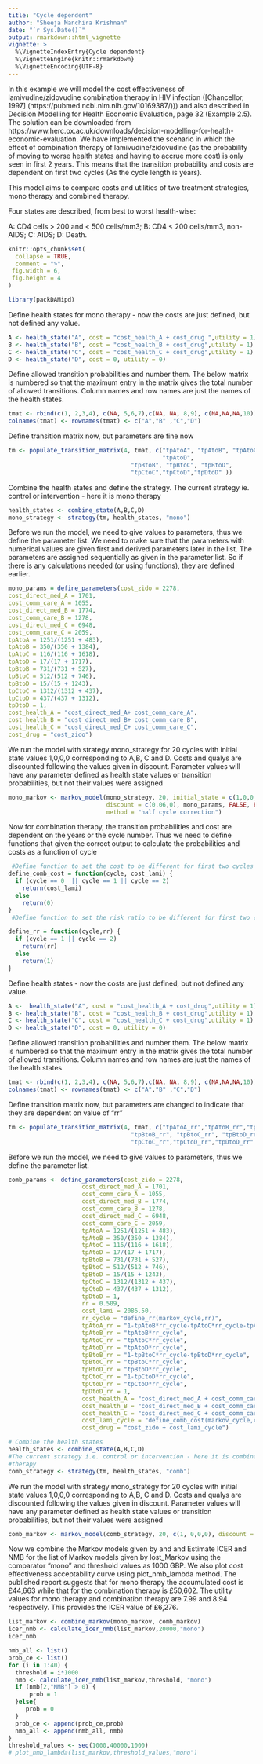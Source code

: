 ```yaml
---
title: "Cycle dependent"
author: "Sheeja Manchira Krishnan"
date: "`r Sys.Date()`"
output: rmarkdown::html_vignette
vignette: >
  %\VignetteIndexEntry{Cycle dependent}
  %\VignetteEngine{knitr::rmarkdown}
  %\VignetteEncoding{UTF-8}
---
```


In this example we will model the cost effectiveness of lamivudine/zidovudine
combination therapy in HIV infection ([Chancellor, 1997] (https://pubmed.ncbi.nlm.nih.gov/10169387/))) and also described in Decision 
Modelling for Health Economic Evaluation, page 32 (Example 2.5). The solution 
can be downloaded from https://www.herc.ox.ac.uk/downloads/decision-modelling-for-health-economic-evaluation. We have implemented the scenario in which the effect of combination therapy of lamivudine/zidovudine (as the probability of moving to worse health states and 
having to accrue more cost) is only seen in first 2 years. This means that the transition probability and costs are dependent on first two cycles (As the 
cycle length is years).

This model aims to compare costs and utilities of two treatment
strategies, mono therapy and combined therapy.

Four states are described, from best to worst health-wise:

A: CD4 cells > 200 and < 500 cells/mm3;
B: CD4 < 200 cells/mm3, non-AIDS;
C: AIDS;
D: Death.
```r
knitr::opts_chunk$set(
  collapse = TRUE,
  comment = ">",
 fig.width = 6, 
 fig.height = 4
)
```

```r
library(packDAMipd)
```

 Define health states for mono therapy - now the costs are just defined, but 
 not defined any value.

```r
A <- health_state("A", cost = "cost_health_A + cost_drug ",utility = 1)
B <- health_state("B", cost = "cost_health_B + cost_drug",utility = 1)
C <- health_state("C", cost = "cost_health_C + cost_drug",utility = 1)
D <- health_state("D", cost = 0, utility = 0)
```

 Define allowed transition probabilities and number them. The below matrix is 
 numbered so that the maximum entry in the matrix gives the total number of 
 allowed transitions. Column names and row names are just the names of the 
 health states.

```r
tmat <- rbind(c(1, 2,3,4), c(NA, 5,6,7),c(NA, NA, 8,9), c(NA,NA,NA,10))
colnames(tmat) <- rownames(tmat) <- c("A","B" ,"C","D")

```

 Define transition matrix now, but parameters are fine now
```r
tm <- populate_transition_matrix(4, tmat, c("tpAtoA", "tpAtoB", "tpAtoC",
                                            "tpAtoD",
                                   "tpBtoB", "tpBtoC", "tpBtoD",
                                   "tpCtoC","tpCtoD","tpDtoD" ))
```
 Combine the health states and define the strategy. The current strategy ie. 
 control or intervention - here it is mono therapy

```r
health_states <- combine_state(A,B,C,D)
mono_strategy <- strategy(tm, health_states, "mono")
```
Before we run the model, we need to give values to parameters, thus we define 
the parameter list. We need to make sure that the parameters with numerical 
values are given first and derived parameters later in the list. The parameters 
are assigned sequentially as given in the parameter list. So if there is any calculations needed (or using functions), they are defined earlier.

```r
mono_params = define_parameters(cost_zido = 2278,
cost_direct_med_A = 1701,
cost_comm_care_A = 1055,
cost_direct_med_B = 1774,
cost_comm_care_B = 1278,
cost_direct_med_C = 6948,
cost_comm_care_C = 2059,
tpAtoA = 1251/(1251 + 483),
tpAtoB = 350/(350 + 1384),
tpAtoC = 116/(116 + 1618),
tpAtoD = 17/(17 + 1717),
tpBtoB = 731/(731 + 527),
tpBtoC = 512/(512 + 746),
tpBtoD = 15/(15 + 1243),
tpCtoC = 1312/(1312 + 437),
tpCtoD = 437/(437 + 1312),
tpDtoD = 1,
cost_health_A = "cost_direct_med_A+ cost_comm_care_A",
cost_health_B = "cost_direct_med_B+ cost_comm_care_B",
cost_health_C = "cost_direct_med_C+ cost_comm_care_C",
cost_drug = "cost_zido")
```


We run the model with strategy mono_strategy for 20 cycles with initial state
values 1,0,0,0 corresponding to A,B, C and D. Costs and qualys are discounted following the values given in discount. Parameter values will have any parameter defined as health state values or transition probabilities, but not their
values were assigned
```r
mono_markov <- markov_model(mono_strategy, 20, initial_state = c(1,0,0,0), 
                            discount = c(0.06,0), mono_params, FALSE, FALSE, 
                            method = "half cycle correction")
```

Now for combination therapy, the transition probabilities and cost are 
dependent on the years or the cycle number. Thus we need to define functions 
that given the correct output to calculate the probabilities and costs as a 
function of cycle

```r
 #Define function to set the cost to be different for first two cycles
define_comb_cost = function(cycle, cost_lami) {
  if (cycle == 0  || cycle == 1 || cycle == 2)
    return(cost_lami)
  else
    return(0)
}
 #Define function to set the risk ratio to be different for first two cycles

define_rr = function(cycle,rr) {
  if (cycle == 1 || cycle == 2)
    return(rr)
  else
    return(1)
}

```

 Define health states - now the costs are just defined, but not defined any value.
```r
A <-  health_state("A", cost = "cost_health_A + cost_drug",utility = 1)
B <- health_state("B", cost = "cost_health_B + cost_drug",utility = 1)
C <- health_state("C", cost = "cost_health_C + cost_drug",utility = 1)
D <- health_state("D", cost = 0, utility = 0)

```

Define allowed transition probabilities and number them. The below matrix is 
numbered so that the maximum entry in the matrix gives the total number of
allowed transitions. Column names and row names are just the names of the 
health states.


```r
tmat <- rbind(c(1, 2,3,4), c(NA, 5,6,7),c(NA, NA, 8,9), c(NA,NA,NA,10))
colnames(tmat) <- rownames(tmat) <- c("A","B" ,"C","D")

```
Define transition matrix now, but parameters are changed to indicate that 
they are dependent on value of "rr"
```r
tm <- populate_transition_matrix(4, tmat, c("tpAtoA_rr","tpAtoB_rr","tpAtoC_rr","tpAtoD_rr",
                                   "tpBtoB_rr", "tpBtoC_rr", "tpBtoD_rr",
                                   "tpCtoC_rr","tpCtoD_rr","tpDtoD_rr" ), colnames(tmat) )

```
Before we run the model, we need to give values to parameters, thus we define 
the parameter list.
```r
comb_params <- define_parameters(cost_zido = 2278,
                     cost_direct_med_A = 1701,
                     cost_comm_care_A = 1055,
                     cost_direct_med_B = 1774,
                     cost_comm_care_B = 1278,
                     cost_direct_med_C = 6948,
                     cost_comm_care_C = 2059,
                     tpAtoA = 1251/(1251 + 483),
                     tpAtoB = 350/(350 + 1384),
                     tpAtoC = 116/(116 + 1618),
                     tpAtoD = 17/(17 + 1717),
                     tpBtoB = 731/(731 + 527),
                     tpBtoC = 512/(512 + 746),
                     tpBtoD = 15/(15 + 1243),
                     tpCtoC = 1312/(1312 + 437),
                     tpCtoD = 437/(437 + 1312),
                     tpDtoD = 1,
                     rr = 0.509,
                     cost_lami = 2086.50,
                     rr_cycle = "define_rr(markov_cycle,rr)",
                     tpAtoA_rr = "1-tpAtoB*rr_cycle-tpAtoC*rr_cycle-tpAtoD*rr_cycle",
                     tpAtoB_rr = "tpAtoB*rr_cycle",
                     tpAtoC_rr = "tpAtoC*rr_cycle",
                     tpAtoD_rr = "tpAtoD*rr_cycle",
                     tpBtoB_rr = "1-tpBtoC*rr_cycle-tpBtoD*rr_cycle",
                     tpBtoC_rr = "tpBtoC*rr_cycle",
                     tpBtoD_rr = "tpBtoD*rr_cycle",
                     tpCtoC_rr = "1-tpCtoD*rr_cycle",
                     tpCtoD_rr = "tpCtoD*rr_cycle",
                     tpDtoD_rr = 1,
                     cost_health_A = "cost_direct_med_A + cost_comm_care_A",
                     cost_health_B = "cost_direct_med_B + cost_comm_care_B",
                     cost_health_C = "cost_direct_med_C + cost_comm_care_C",
                     cost_lami_cycle = "define_comb_cost(markov_cycle,cost_lami)",
                     cost_drug = "cost_zido + cost_lami_cycle")
```


```r
# Combine the health states
health_states <- combine_state(A,B,C,D)
#The current strategy i.e. control or intervention - here it is combination 
#therapy
comb_strategy <- strategy(tm, health_states, "comb")

```

We run the model with strategy mono_strategy for 20 cycles with initial state 
values 1,0,0,0 corresponding to A,B, C and D. Costs and qualys are discounted following the values given in discount. Parameter values will have any parameter defined as health state values or transition probabilities, but not their 
values were assigned

```r
comb_markov <- markov_model(comb_strategy, 20, c(1, 0,0,0), discount = c(0.06,0.0),comb_params,FALSE,FALSE)
``` 
 Now we combine the Markov models given by \code{mono_Markov} and 
 \code{comb_Markov} and  Estimate ICER and NMB for the list of Markov models
 given by lost_Markov using the comparator "mono" and threshold values as 
 1000 GBP. We also plot cost effectiveness acceptability curve using plot_nmb_lambda 
 method. The published report suggests that  for mono therapy the accumulated 
 cost is £44,663 while that for the combination therapy is £50,602. The utility
 values for mono therapy and combination therapy are 7.99 and 8.94 respectively.
 This provides the ICER value of £6,276.
```r
list_markov <- combine_markov(mono_markov, comb_markov)
icer_nmb <- calculate_icer_nmb(list_markov,20000,"mono")
icer_nmb
```


```r
nmb_all <- list()
prob_ce <- list()
for (i in 1:40) {
  threshold = i*1000
  nmb <- calculate_icer_nmb(list_markov,threshold, "mono")
  if (nmb[2,"NMB"] > 0) {
      prob = 1
  }else{
     prob = 0
  }
  prob_ce <- append(prob_ce,prob)
  nmb_all <- append(nmb_all, nmb)
}
threshold_values <- seq(1000,40000,1000)
# plot_nmb_lambda(list_markov,threshold_values,"mono")
```
